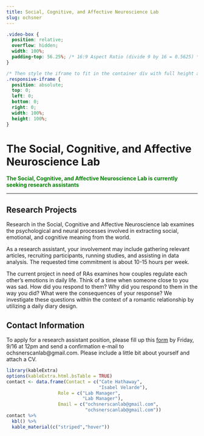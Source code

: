 ```yaml
---
title: Social, Cognitive, and Affective Neuroscience Lab
slug: ochsner
---
```


```css
.video-box {
  position: relative;
  overflow: hidden;
  width: 100%;
  padding-top: 56.25%; /* 16:9 Aspect Ratio (divide 9 by 16 = 0.5625) */
}

/* Then style the iframe to fit in the container div with full height and width */
.responsive-iframe {
  position: absolute;
  top: 0;
  left: 0;
  bottom: 0;
  right: 0;
  width: 100%;
  height: 100%;
}
```

# The Social, Cognitive, and Affective Neuroscience Lab

<span style="color:green">
**The Social, Cognitive, and Affective Neuroscience Lab is currently seeking research assistants**
</span>

***

## Research Projects

Research in the Social, Cognitive and Affective Neuroscience lab examines the psychological and neural processes involved in extracting social, emotional, and cognitive meaning from the world.

As a research assistant, your involvement may include gathering relevant articles, recruiting participants, running studies, and assisting in data analysis. The requested time commitment is about 10-15 hours per week.

The current project in need of RAs examines how couples regulate each other's emotions in daily life. Think of a time when someone close to you was sad. How did you respond to them? Why did you respond to them in the way you did? What were the consequences of your response? We investigate these questions within the context of a romantic relationship by utilizing a daily diary design.


## Contact Information

To apply for a research assistant position, please fill up this [form](https://docs.google.com/forms/d/e/1FAIpQLScMUgy4PyCmoVtIk4KVMITRP8NHqJY_nI6fJ6TsnahUJAF3XA/viewform) by Friday, 9/16 at 12pm and send a confirmation e-mail to ochsnerscanlab@gmail.com. Please include a little bit about yourself and attach a CV.


```r
library(kableExtra)
options(kableExtra.html.bsTable = TRUE)
contact <- data.frame(Contact = c("Cate Hathaway",
                                  "Isabel Velarde"),
                   Role = c("Lab Manager",
                            "Lab Manager"),
                   Email = c("ochsnerscanlab@gmail.com",
                             "ochsnerscanlab@gmail.com"))
contact %>%
  kbl() %>%
  kable_material(c("striped","hover"))
                   
                   
```

